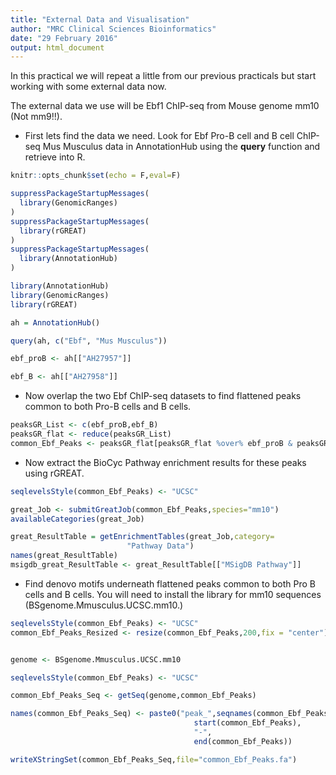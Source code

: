 ```yaml
---
title: "External Data and Visualisation"
author: "MRC Clinical Sciences Bioinformatics"
date: "29 February 2016"
output: html_document
---
```


In this practical we will repeat a little from our previous practicals but start working with some external data now.

The external data we use will be Ebf1 ChIP-seq from Mouse genome mm10 (Not mm9!!).

* First lets find the data we need. Look for Ebf Pro-B cell and B cell ChIP-seq Mus Musculus data in AnnotationHub using the **query** function and retrieve into R.

```r
knitr::opts_chunk$set(echo = F,eval=F)
```

```r
suppressPackageStartupMessages(
  library(GenomicRanges)
)
suppressPackageStartupMessages(
  library(rGREAT)
)
suppressPackageStartupMessages(
  library(AnnotationHub)
)

library(AnnotationHub)
library(GenomicRanges)
library(rGREAT)

ah = AnnotationHub()

query(ah, c("Ebf", "Mus Musculus"))

ebf_proB <- ah[["AH27957"]]

ebf_B <- ah[["AH27958"]]


```

* Now overlap the two Ebf ChIP-seq datasets to find flattened peaks common to both Pro-B cells and B cells.

```r
peaksGR_List <- c(ebf_proB,ebf_B)
peaksGR_flat <- reduce(peaksGR_List)
common_Ebf_Peaks <- peaksGR_flat[peaksGR_flat %over% ebf_proB & peaksGR_flat %over% ebf_B ]
```

* Now extract the BioCyc Pathway enrichment results for these peaks using rGREAT.

```r

seqlevelsStyle(common_Ebf_Peaks) <- "UCSC"

great_Job <- submitGreatJob(common_Ebf_Peaks,species="mm10")
availableCategories(great_Job)

great_ResultTable = getEnrichmentTables(great_Job,category=
                          "Pathway Data")
names(great_ResultTable)
msigdb_great_ResultTable <- great_ResultTable[["MSigDB Pathway"]]

```

* Find denovo motifs underneath flattened peaks common to both Pro B cells and B cells. You will need to install the library for mm10 sequences (BSgenome.Mmusculus.UCSC.mm10.)

```r
seqlevelsStyle(common_Ebf_Peaks) <- "UCSC"
common_Ebf_Peaks_Resized <- resize(common_Ebf_Peaks,200,fix = "center")


genome <- BSgenome.Mmusculus.UCSC.mm10

seqlevelsStyle(common_Ebf_Peaks) <- "UCSC"

common_Ebf_Peaks_Seq <- getSeq(genome,common_Ebf_Peaks)

names(common_Ebf_Peaks_Seq) <- paste0("peak_",seqnames(common_Ebf_Peaks),"_",
                                         start(common_Ebf_Peaks),
                                         "-",
                                         end(common_Ebf_Peaks))

writeXStringSet(common_Ebf_Peaks_Seq,file="common_Ebf_Peaks.fa")
```